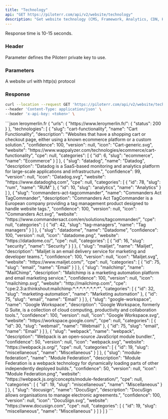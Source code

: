 ```yaml
---
title: "Technology"
api: "GET https://piloterr.com/api/v2/website/technology"
description: "Get website technology (CMS, Framework, Analytics, CDN, Hosting, etc.)"
---
```


<Warning>
    Response time is 10-15 seconds.
</Warning>

### Header

<ParamField header="x-api-key" type="string" required={true}>
    Parameter defines the Piloterr private key to use.
</ParamField>

### Parameters

<ParamField query="query" type="string" optional={false} placeholder="https://example.com">
    A website url with http(s) protocol
</ParamField>

### Response

<RequestExample>

```bash leroymerlin.fr
curl --location --request GET 'https://piloterr.com/api/v2/website/technology?query=https://www.leroymerlin.fr' \
--header 'Content-Type: application/json' \
--header 'x-api-key: <token>' \
```

</RequestExample>

<ResponseExample>
```json leroymerlin.fr
{
    "urls": {
        "https://www.leroymerlin.fr/": {
            "status": 200
        }
    },
    "technologies": [
    {
        "slug": "cart-functionality",
        "name": "Cart Functionality",
        "description": "Websites that have a shopping cart or checkout page, either using a known ecommerce platform or a custom solution.",
        "confidence": 100,
        "version": null,
        "icon": "Cart-generic.svg",
        "website": "https://www.wappalyzer.com/technologies/ecommerce/cart-functionality",
        "cpe": null,
        "categories": [
        {
            "id": 6,
            "slug": "ecommerce",
            "name": "Ecommerce"
        }
        ]
    },
    {
        "slug": "datadog",
        "name": "Datadog",
        "description": "Datadog is a SaaS-based monitoring and analytics platform for large-scale applications and infrastructure.",
        "confidence": 99,
        "version": null,
        "icon": "Datadog.svg",
        "website": "https://www.datadoghq.com",
        "cpe": null,
        "categories": [
        {
            "id": 78,
            "slug": "rum",
            "name": "RUM"
        },
        {
            "id": 10,
            "slug": "analytics",
            "name": "Analytics"
        }
        ]
    },
    {
        "slug": "commanders-act-tagcommander",
        "name": "Commanders Act TagCommander",
        "description": "Commanders Act TagCommander is a European company providing a tag management product designed to handle website tags.",
        "confidence": 100,
        "version": null,
        "icon": "Commanders Act.svg",
        "website": "https://www.commandersact.com/en/solutions/tagcommander/",
        "cpe": null,
        "categories": [
        {
            "id": 42,
            "slug": "tag-managers",
            "name": "Tag managers"
        }
        ]
    },
    {
        "slug": "datadome",
        "name": "Datadome",
        "confidence": 100,
        "version": null,
        "icon": "datadome.png",
        "website": "https://datadome.co/",
        "cpe": null,
        "categories": [
        {
            "id": 16,
            "slug": "security",
            "name": "Security"
        }
        ]
    },
    {
        "slug": "mailjet",
        "name": "Mailjet",
        "description": "Mailjet is an email delivery service for marketing and developer teams.",
        "confidence": 100,
        "version": null,
        "icon": "Mailjet.svg",
        "website": "https://www.mailjet.com/",
        "cpe": null,
        "categories": [
        {
            "id": 75,
            "slug": "email",
            "name": "Email"
        }
        ]
    },
    {
        "slug": "mailchimp",
        "name": "MailChimp",
        "description": "Mailchimp is a marketing automation platform and email marketing service.",
        "confidence": 100,
        "version": null,
        "icon": "mailchimp.svg",
        "website": "http://mailchimp.com",
        "cpe": "cpe:2.3:a:thinkshout:mailchimp:*:*:*:*:*:*:*:*",
        "categories": [
        {
            "id": 32,
            "slug": "marketing-automation",
            "name": "Marketing automation"
        },
        {
            "id": 75,
            "slug": "email",
            "name": "Email"
        }
        ]
    },
    {
        "slug": "google-workspace",
        "name": "Google Workspace",
        "description": "Google Workspace, formerly G Suite, is a collection of cloud computing, productivity and collaboration tools.",
        "confidence": 100,
        "version": null,
        "icon": "Google Workspace.svg",
        "website": "https://workspace.google.com/",
        "cpe": null,
        "categories": [
        {
            "id": 30,
            "slug": "webmail",
            "name": "Webmail"
        },
        {
            "id": 75,
            "slug": "email",
            "name": "Email"
        }
        ]
    },
    {
        "slug": "webpack",
        "name": "webpack",
        "description": "Webpack is an open-source JavaScript module bundler.",
        "confidence": 50,
        "version": null,
        "icon": "webpack.svg",
        "website": "https://webpack.js.org/",
        "cpe": null,
        "categories": [
        {
            "id": 19,
            "slug": "miscellaneous",
            "name": "Miscellaneous"
        }
        ]
    },
    {
        "slug": "module-federation",
        "name": "Module Federation",
        "description": "Module Federation is a webpack technology for dynamically loading parts of other independently deployed builds.",
        "confidence": 50,
        "version": null,
        "icon": "Module Federation.png",
        "website": "https://webpack.js.org/concepts/module-federation/",
        "cpe": null,
        "categories": [
        {
            "id": 19,
            "slug": "miscellaneous",
            "name": "Miscellaneous"
        }
        ]
    },
    {
        "slug": "docusign",
        "name": "DocuSign",
        "description": "DocuSign allows organisations to manage electronic agreements.",
        "confidence": 100,
        "version": null,
        "icon": "DocuSign.svg",
        "website": "https://www.docusign.com",
        "cpe": null,
        "categories": [
        {
            "id": 19,
            "slug": "miscellaneous",
            "name": "Miscellaneous"
        }
        ]
    }
    ]
}
```
</ResponseExample>
